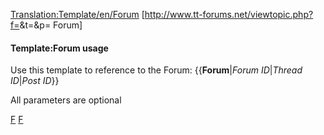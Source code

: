 <noinclude>[[Translation:Template/en/Forum]]</noinclude><includeonly>
[http://www.tt-forums.net/viewtopic.php?f={{{forum|0}}}&t={{{2|0}}}&p={{{3|0}}} Forum]
</includeonly>
<noinclude>
{{en/Forum|0|0}}
====Template:Forum usage====
Use this template to reference to the Forum:
<nowiki>{{</nowiki>'''Forum'''|''Forum ID''|''Thread ID''|''Post ID''<nowiki>}}</nowiki>

All parameters are optional

[[Category:en/Templates|F]][[Category:en/Link Templates|F]]</noinclude>